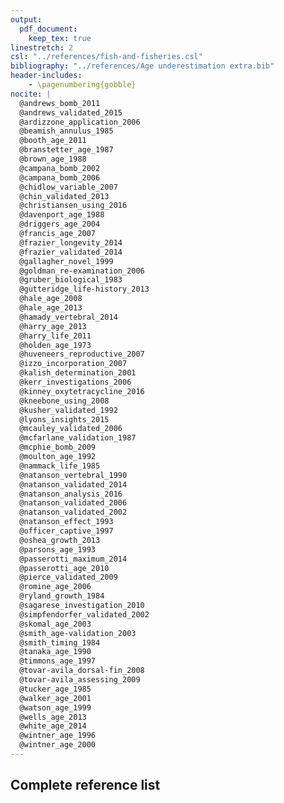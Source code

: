 ```yaml
---
output: 
  pdf_document:
    keep_tex: true
linestretch: 2 
csl: "../references/fish-and-fisheries.csl"
bibliography: "../references/Age underestimation extra.bib"
header-includes:
    - \pagenumbering{gobble} 
nocite: |
  @andrews_bomb_2011
  @andrews_validated_2015
  @ardizzone_application_2006
  @beamish_annulus_1985
  @booth_age_2011
  @branstetter_age_1987
  @brown_age_1988
  @campana_bomb_2002
  @campana_bomb_2006
  @chidlow_variable_2007
  @chin_validated_2013
  @christiansen_using_2016
  @davenport_age_1988
  @driggers_age_2004
  @francis_age_2007
  @frazier_longevity_2014
  @frazier_validated_2014
  @gallagher_novel_1999
  @goldman_re-examination_2006
  @gruber_biological_1983
  @gutteridge_life-history_2013
  @hale_age_2008
  @hale_age_2013
  @hamady_vertebral_2014
  @harry_age_2013
  @harry_life_2011
  @holden_age_1973
  @huveneers_reproductive_2007
  @izzo_incorporation_2007
  @kalish_determination_2001
  @kerr_investigations_2006
  @kinney_oxytetracycline_2016
  @kneebone_using_2008
  @kusher_validated_1992
  @lyons_insights_2015
  @mcauley_validated_2006
  @mcfarlane_validation_1987
  @mcphie_bomb_2009
  @moulton_age_1992
  @nammack_life_1985
  @natanson_vertebral_1990
  @natanson_validated_2014
  @natanson_analysis_2016
  @natanson_validated_2006
  @natanson_validated_2002
  @natanson_effect_1993
  @officer_captive_1997
  @oshea_growth_2013
  @parsons_age_1993
  @passerotti_maximum_2014
  @passerotti_age_2010
  @pierce_validated_2009
  @romine_age_2006
  @ryland_growth_1984
  @sagarese_investigation_2010
  @simpfendorfer_validated_2002
  @skomal_age_2003
  @smith_age-validation_2003
  @smith_timing_1984
  @tanaka_age_1990
  @timmons_age_1997
  @tovar-avila_dorsal-fin_2008
  @tovar-avila_assessing_2009
  @tucker_age_1985
  @walker_age_2001
  @watson_age_1999
  @wells_age_2013
  @white_age_2014
  @wintner_age_1996
  @wintner_age_2000
---
```


## Complete reference list